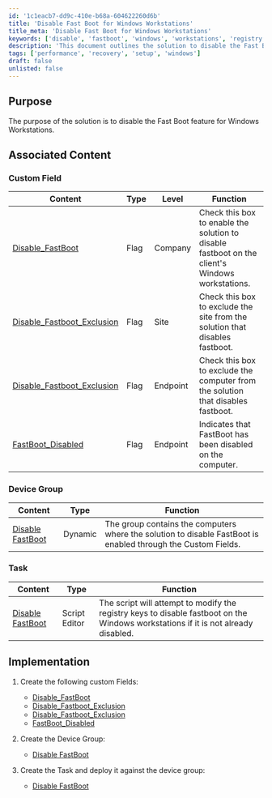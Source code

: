 ```yaml
---
id: '1c1eacb7-dd9c-410e-b68a-604622260d6b'
title: 'Disable Fast Boot for Windows Workstations'
title_meta: 'Disable Fast Boot for Windows Workstations'
keywords: ['disable', 'fastboot', 'windows', 'workstations', 'registry']
description: 'This document outlines the solution to disable the Fast Boot feature on Windows workstations, including the necessary custom fields, device group creation, and task implementation required to ensure the feature is turned off.'
tags: ['performance', 'recovery', 'setup', 'windows']
draft: false
unlisted: false
---
```

## Purpose

The purpose of the solution is to disable the Fast Boot feature for Windows Workstations.

## Associated Content

### Custom Field

| Content                                                                 | Type  | Level   | Function                                                                                                           |
|-------------------------------------------------------------------------|-------|---------|--------------------------------------------------------------------------------------------------------------------|
| [Disable_FastBoot](https://proval.itglue.com/DOC-5078775-16020399)    | Flag  | Company | Check this box to enable the solution to disable fastboot on the client's Windows workstations.                  |
| [Disable_Fastboot_Exclusion](https://proval.itglue.com/DOC-5078775-16020405) | Flag  | Site    | Check this box to exclude the site from the solution that disables fastboot.                                    |
| [Disable_Fastboot_Exclusion](https://proval.itglue.com/DOC-5078775-16020404) | Flag  | Endpoint | Check this box to exclude the computer from the solution that disables fastboot.                                 |
| [FastBoot_Disabled](https://proval.itglue.com/DOC-5078775-16020673)   | Flag  | Endpoint | Indicates that FastBoot has been disabled on the computer.                                                       |

### Device Group

| Content                                                                | Type     | Function                                                                                                                |
|------------------------------------------------------------------------|----------|-------------------------------------------------------------------------------------------------------------------------|
| [Disable FastBoot](https://proval.itglue.com/DOC-5078775-16020416)   | Dynamic  | The group contains the computers where the solution to disable FastBoot is enabled through the Custom Fields.          |

### Task

| Content                                                                | Type           | Function                                                                                                                |
|------------------------------------------------------------------------|----------------|-------------------------------------------------------------------------------------------------------------------------|
| [Disable FastBoot](https://proval.itglue.com/DOC-5078775-16020411)   | Script Editor  | The script will attempt to modify the registry keys to disable fastboot on the Windows workstations if it is not already disabled. |

## Implementation

1. Create the following custom Fields:  
   - [Disable_FastBoot](https://proval.itglue.com/DOC-5078775-16020399)  
   - [Disable_Fastboot_Exclusion](https://proval.itglue.com/DOC-5078775-16020405)  
   - [Disable_Fastboot_Exclusion](https://proval.itglue.com/DOC-5078775-16020404)  
   - [FastBoot_Disabled](https://proval.itglue.com/DOC-5078775-16020673)  

2. Create the Device Group:  
   - [Disable FastBoot](https://proval.itglue.com/DOC-5078775-16020416)  

3. Create the Task and deploy it against the device group:  
   - [Disable FastBoot](https://proval.itglue.com/DOC-5078775-16020411)  












